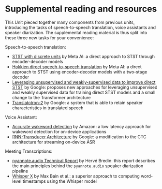 # Supplemental reading and resources

This Unit pieced together many components from previous units, introducing the tasks of speech-to-speech translation, 
voice assistants and speaker diarization. The supplemental reading material is thus split into these three new tasks 
for your convenience:

Speech-to-speech translation:
* [STST with discrete units](https://ai.facebook.com/blog/advancing-direct-speech-to-speech-modeling-with-discrete-units/) by Meta AI: a direct approach to STST through encoder-decoder models
* [Hokkien direct speech-to-speech translation](https://ai.facebook.com/blog/ai-translation-hokkien/) by Meta AI: a direct approach to STST using encoder-decoder models with a two-stage decoder
* [Leveraging unsupervised and weakly-supervised data to improve direct STST](https://arxiv.org/abs/2203.13339) by Google: proposes new approaches for leveraging unsupervised and weakly supervised data for training direct STST models and a small change to the Transformer architecture
* [Translatotron-2](https://google-research.github.io/lingvo-lab/translatotron2/) by Google: a system that is able to retain speaker characteristics in translated speech

Voice Assistant:
* [Accurate wakeword detection](https://www.amazon.science/publications/accurate-detection-of-wake-word-start-and-end-using-a-cnn) by Amazon: a low latency approach for wakeword detection for on-device applications
* [RNN-Transducer Architecture](https://arxiv.org/pdf/1811.06621.pdf) by Google: a modification to the CTC architecture for streaming on-device ASR

Meeting Transcriptions:
* [pyannote.audio Technical Report](https://huggingface.co/pyannote/speaker-diarization/blob/main/technical_report_2.1.pdf) by Hervé Bredin: this report describes the main principles behind the `pyannote.audio` speaker diarization pipeline
* [Whisper X](https://arxiv.org/pdf/2303.00747.pdf) by Max Bain et al.: a superior approach to computing word-level timestamps using the Whisper model